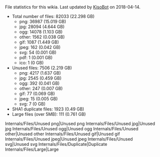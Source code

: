File statistics for this wikia. Last updated by [[User:KisoBot|KisoBot]] on 2018-04-14.
* Total number of files: 82033 (22.298 GB)
** png: 36987 (15.019 GB)
** jpg: 28094 (4.644 GB)
** ogg: 14078 (1.103 GB)
** other: 1562 (0.038 GB)
** gif: 1087 (1.449 GB)
** jpeg: 162 (0.042 GB)
** svg: 54 (0.001 GB)
** pdf: 1 (0.001 GB)
** ico: 1 (0 GB)
* Unused files: 7506 (2.219 GB)
** png: 4217 (1.637 GB)
** jpg: 2545 (0.459 GB)
** ogg: 392 (0.041 GB)
** other: 247 (0.007 GB)
** gif: 77 (0.069 GB)
** jpeg: 15 (0.005 GB)
** svg: 7 (0 GB)
* SHA1 duplicate files: 1923 (0.49 GB)
* Large files (over 5MB): 111 (0.761 GB)
<tabview>
Internals/Files/Unused png|Unused png
Internals/Files/Unused jpg|Unused jpg
Internals/Files/Unused ogg|Unused ogg
Internals/Files/Unused other|Unused other
Internals/Files/Unused gif|Unused gif
Internals/Files/Unused jpeg|Unused jpeg
Internals/Files/Unused svg|Unused svg
Internals/Files/Duplicate|Duplicate
Internals/Files/Large|Large
</tabview>